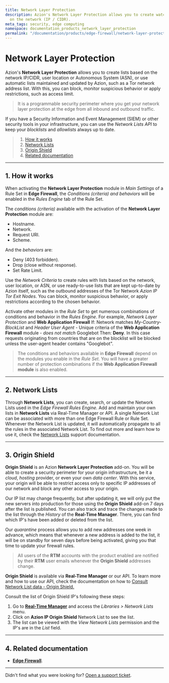 ```yaml
---
title: Network Layer Protection
description: Azion's Network Layer Protection allows you to create watch lists based
  on the network (IP / CIDR).
meta_tags: security, edge computing
namespace: documentation_products_network_layer_protection
permalink: "/documentation/products/edge-firewall/network-layer-protection/"
---
```


# Network Layer Protection

Azion's **Network Layer Protection** allows you to create lists based on the network IP/CIDR, user location or Autonomous System (ASN), or use automatic lists maintained and updated by Azion, such as a Tor network address list. With this, you can block, monitor suspicious behavior or apply restrictions, such as access limit.

> It is a programmable security perimeter where you get your network layer protection at the edge from all inbound and outbound traffic.

If you have a Security Information and Event Management (SIEM) or other security tools in your infrastructure, you can use the *Network Lists API* to keep your *blocklists* and *allowlists* always up to date.

> 1. [How it works](#how-it-works)
> 2. [Network Lists](#network-lists)
> 3. [Origin Shield](#origin-shield)
> 4. [Related documentation](#related-documentation)

***

## 1. How it works

When activating the **Network Layer Protection** module in *Main Settings* of a Rule Set in **Edge Firewall**, the *Conditions (criteria) and behaviors* will be enabled in the *Rules Engine* tab of the Rule Set.

The *conditions (criteria)* available with the activation of the **Network Layer Protection** module are:

* Hostname.
* Network.
* Request URI.
* Scheme. 

And the *behaviors* are:

* Deny (403 forbidden).
* Drop (close without response).
* Set Rate Limit.

Use the *Network Criteria* to create rules with lists based on the network, user location, or ASN, or use ready-to-use lists that are kept up-to-date by Azion itself, such as the outbound addresses of the Tor Network *Azion IP Tor Exit Nodes*. You can block, monitor suspicious behavior, or apply restrictions according to the chosen behavior.

Activate other modules in the *Rule Set* to get numerous combinations of conditions and behavior in the *Rules Engine*. For example, *Network Layer Protection* and **Web Application Firewall** If: Network matches *My-Country-BlockList* and *Header User Agent* - Unique criteria of the **Web Application Firewall** module - *does not match* Googlebot Then: **Deny**. In this case requests originating from countries that are on the blocklist will be blocked unless the user-agent header contains "Googlebot".

> The conditions and behaviors available in **Edge Firewall** depend on the modules you enable in the *Rule Set*. You will have a greater number of protection combinations if the **Web Application Firewall module** is also enabled.

***

## 2. Network Lists

Through **Network Lists**, you can create, search, or update the Network Lists used in the _Edge Firewall Rules Engine_. Add and maintain your own lists in **Network Lists** via  Real-Time Manager or API. A single Network List can be associated with more than one Edge Firewall Rule or Rule Set. Whenever the Network List is updated, it will automatically propagate to all the rules in the associated Network List. To find out more and learn how to use it, check the [Network Lists](https://www.azion.com/en/documentation/products/edge-firewall/network-layer-protection/network-lists/) support documentation.

***

## 3. Origin Shield 

**Origin Shield** is an Azion **Network Layer Protection** add-on. You will be able to create a security perimeter for your origin infrastructure, be it a *cloud*, *hosting* provider, or even your own *data center*. With this service, your origin will be able to restrict access only to specific IP addresses of our network and block any other access to your origin.

Our IP list may change frequently, but after updating it, we will only put the new servers into production for those using the **Origin Shield** add-on 7 days after the list is published. You can also track and trace the changes made to the list through the *History* of the **Real-Time Manager**. There, you can find which IP's have been added or deleted from the list.

Our *quarantine* process allows you to add new addresses one week in advance, which means that whenever a new address is added to the list, it will be on standby for seven days before being activated, giving you that time to update your firewall rules.

> All users of the **RTM** accounts with the product enabled are notified by their **RTM** user emails whenever the **Origin Shield** addresses change.

**Origin Shield** is available via **Real-Time Manager** or our API. To learn more and how to use our API, check the documentation on how to [Consult Network List data - Origin Shield.](https://www.azion.com/en/documentation/products/api/v3/network-lists/)

Consult the list of Origin Shield IP's following these steps:

1. Go to [**Real-Time Manager**](https://manager.azion.com/) and access the _Libraries > Network Lists_ menu.
2. Click on **Azion IP Origin Shield** Network List to see the list.
3. The list can be viewed with the *View Network Lists* permission and the IP's are in the *List* field.

***

## 4. Related documentation

* [**Edge Firewall**](https://www.azion.com/en/documentation/products/edge-firewall/).

***

Didn't find what you were looking for? [Open a support ticket](https://tickets.azion.com/).
